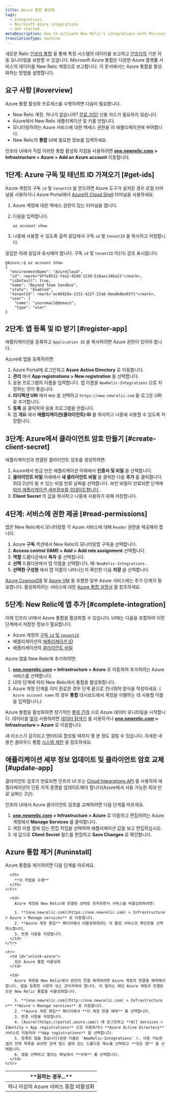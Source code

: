 ```yaml
---
title: Azure 통합 활성화
tags:
  - Integrations
  - Microsoft Azure integrations
  - Get started
metaDescription: How to activate New Relic's integrations with Microsoft Azure.
translationType: machine
---
```


새로운 Relic [인프라 통합](/docs/infrastructure/integrations/intro-infrastructure-integrations) 을 통해 특정 시스템의 데이터를 보고하고 [인프라의](/docs/infrastructure/new-relic-infrastructure/getting-started/introduction-new-relic-infrastructure) 기본 자동 모니터링을 보완할 수 있습니다. Microsoft Azure 통합은 다양한 Azure 플랫폼 서비스의 데이터를 New Relic 계정으로 보고합니다. 이 문서에서는 Azure 통합을 활성화하는 방법을 설명합니다.

## 요구 사항 [#overview]

Azure 통합 활성화 프로세스를 수행하려면 다음이 필요합니다.

* New Relic 계정. 하나가 없습니까? [무료 가입!](https://newrelic.com/signup) 신용 카드가 필요하지 않습니다.
* Azure에서 New Relic 애플리케이션 및 키를 만듭니다.
* 모니터링하려는 Azure 서비스에 대한 액세스 권한을 이 애플리케이션에 부여합니다.
* New Relic의 **통합** UI에 필요한 정보를 입력하세요.

인프라 UI에서 직접 이러한 통합 활성화 지침을 사용하려면 [**one.newrelic.com**](http://one.newrelic.com) **> Infrastructure > Azure > Add an Azure account** 이동합니다.

## 1단계: Azure 구독 및 테넌트 ID 가져오기 [#get-ids]

Azure 계정의 구독 `id` 및 `tenantId` 을 얻으려면 Azure 도구가 설치된 경우 로컬 터미널을 사용하거나 Azure Portal에서 [Azure의 Cloud Shell](https://azure.microsoft.com/en-us/features/cloud-shell/) 터미널을 사용하세요.

1. Azure 계정에 대한 액세스 권한이 있는 터미널을 엽니다.

2. 다음을 입력합니다.

   ```
   az account show
   ```

3. 나중에 사용할 수 있도록 출력 응답에서 구독 `id` 및 `tenantID` 을 복사하고 저장합니다.

응답은 아래 응답과 유사해야 합니다. 구독 `id` 및 `tenantID` 이(가) 강조 표시됩니다.

```
@Azure:~$ az account show
{
  "environmentName": "AzureCloud",
  "id": <mark>"9ffe9512-f4a2-42dd-1230-518aec34be21"</mark>,
  "isDefault": true,
  "name": "Beyond Team Sandbox",
  "state": "Enabled",
  "tenantId": <mark>"ac6692da-1231-422f-22a8-9eed6dbe83f1"</mark>,
  "user": {
    "name": "youremail@domain",
    "type": "user"
}
```

## 2단계: 앱 등록 및 ID 받기 [#register-app]

애플리케이션을 등록하고 `Application ID` 을 복사하려면 Azure 권한이 있어야 합니다.

Azure에 앱을 등록하려면:

1. Azure Portal에 로그인하고 **Azure** **Active Directory** 로 이동합니다.
2. **관리** 에서 **App registrations > New registration** 을 선택합니다.
3. 응용 프로그램의 이름을 입력합니다. 앱 이름을 `NewRelic-Integrations` 으로 지정하는 것이 좋습니다.
4. **리디렉션 URI** 에서 `Web` 을 선택하고 `https://www.newrelic.com` 을 로그온 URI로 추가합니다.
5. **등록** 을 클릭하여 응용 프로그램을 만듭니다.
6. 앱 **개요** 에서 **애플리케이션(클라이언트) ID** 를 복사하고 나중에 사용할 수 있도록 저장합니다.

## 3단계: Azure에서 클라이언트 암호 만들기 [#create-client-secret]

애플리케이션과 연결된 클라이언트 암호를 생성하려면:

1. Azure에서 방금 만든 애플리케이션 아래에서 **인증서 및 비밀** 을 선택합니다.
2. **클라이언트 비밀** 아래에서 **새 클라이언트 비밀** 을 클릭한 다음 **추가** 를 클릭합니다. 최대 2년이 될 수 있는 비밀 만료 날짜를 선택합니다. 보안 비밀이 만료되면 단계에 [따라 애플리케이션 세부정보를 업데이트합니다](#update-app) .
3. **Client Secret** 의 값을 복사하고 나중에 사용하기 위해 저장합니다.

## 4단계: 서비스에 권한 제공 [#read-permissions]

앱은 New Relic에서 모니터링할 각 Azure 서비스에 대해 `Reader` 권한을 제공해야 합니다.

1. Azure **구독** 섹션에서 New Relic이 모니터링할 구독을 선택합니다.
2. **Access control (IAM) > Add >** **Add role assignment** 선택합니다.
3. **역할** 드롭다운에서 **독자** 를 선택합니다.
4. **선택** 드롭다운에서 앱 이름을 선택합니다. 예: `NewRelic-Integrations` .
5. **선택한 구성원** 에서 앱 이름이 나타나는지 확인한 다음 **저장** 을 선택합니다.

[Azure CosmosDB](/docs/infrastructure/amazon-integrations/aws-integrations-list/azure-document-dbcosmos-db) 및 [Azure VM](/docs/infrastructure/microsoft-azure-integrations/getting-started/azure-vms-monitoring-integrations) 을 포함한 일부 Azure 서비스에는 추가 단계가 필요합니다. 활성화하려는 서비스에 대한 [Azure 통합 설명서](/docs/integrations/microsoft-azure-integrations/azure-integrations-list) 를 참조하세요.

## 5단계: New Relic에 앱 추가 [#complete-integration]

이제 인프라 UI에서 Azure 통합을 활성화할 수 있습니다. UI에는 다음을 포함하여 이전 단계에서 저장한 정보가 필요합니다.

* Azure 계정의 [구독 `id` 및 `tenantId`](#get-ids)
* 애플리케이션의 [애플리케이션 ID](#register-app)
* 애플리케이션의 [클라이언트 비밀](#create-client-secret)

Azure 앱을 New Relic에 추가하려면:

1. [**one.newrelic.com**](http://one.newrelic.com) **> Infrastructure > Azure** 로 이동하여 추가하려는 Azure 서비스를 선택합니다.
2. UI의 단계에 따라 New Relic에서 통합을 활성화합니다.
3. Azure 계정 단계를 이미 완료한 경우 단계 끝으로 건너뛰어 양식을 작성하세요. ( `Azure account name` 의 경우 **통합** 대시보드에서 계정을 식별하는 데 사용할 이름을 입력합니다.)

Azure 통합을 활성화하면 정기적인 [폴링 간격](/docs/infrastructure/microsoft-azure-integrations/azure-integrations-list/azure-polling-intervals-infrastructure-integrations) 으로 Azure 데이터 모니터링을 시작합니다. 데이터를 [찾아](/docs/infrastructure/integrations/find-use-infrastructure-integration-data) 사용하려면 [데이터 탐색기](/docs/query-your-data/explore-query-data/data-explorer/introduction-data-explorer) 를 사용하거나 **[one.newrelic.com](https://one.newrelic.com) > Infrastructure > Azure** 로 이동합니다.

새 리소스가 감지되고 엔터티로 합성될 때까지 몇 분 정도 걸릴 수 있습니다. 자세한 내용은 클라우드 통합 [시스템 제한](/docs/data-apis/manage-data/view-system-limits) 을 참조하세요.

## 애플리케이션 세부 정보 업데이트 및 클라이언트 암호 교체 [#update-app]

클라이언트 암호가 만료되면 인프라 UI 또는 [Cloud Integrations API](/docs/apis/nerdgraph/examples/nerdgraph-cloud-integrations-api-tutorial/) 를 사용하여 애플리케이션의 인증 자격 증명을 업데이트해야 합니다(Azure에서 사용 가능한 최대 만료 날짜는 2년).

인프라 UI에서 Azure 클라이언트 암호를 교체하려면 다음 단계를 따르세요.

1. [**one.newrelic.com**](http://one.newrelic.com) **> Infrastructure > Azure** 로 이동하고 편집하려는 Azure 계정에서 **Manage Services** 를 클릭합니다.
2. 계정 이름 옆에 있는 편집 작업을 선택하여 애플리케이션 값을 보고 편집하십시오.
3. 새 값으로 **Client Secret** 필드를 편집하고 **Save Changes** 로 확인합니다.

## Azure 통합 제거 [#uninstall]

Azure 통합을 제거하려면 다음 단계를 따르세요.

<table>
  <thead>
    <tr>
      <th style={{ width: "250px" }}>
        **원하는 경우...**
      </th>

      <th>
        **이 작업을 수행**
      </th>
    </tr>
  </thead>

  <tbody>
    <tr>
      <td id="disable-azure-integrations">
        하나 이상의 Azure 서비스 통합 비활성화
      </td>

      <td>
        Azure 계정을 New Relic에 연결된 상태로 유지하면서 서비스를 비활성화하려면:

        1. **[one.newrelic.com](https://one.newrelic.com) > Infrastructure > Azure > Manage services** 로 이동합니다.
        2. **Azure 계정 편집** 페이지에서 비활성화하려는 각 활성 서비스의 확인란을 선택 취소합니다.
        3. 변경 사항을 저장합니다.
      </td>
    </tr>

    <tr>
      <td id="unlink-azure">
        모든 Azure 통합 비활성화
      </td>

      <td>
        Azure 계정을 New Relic에서 완전히 연결 해제하려면 Azure 계정의 연결을 해제해야 합니다. 앱을 등록한 사용자 또는 관리자여야 합니다. 이 절차는 해당 Azure 계정과 연결된 모든 New Relic 통합을 비활성화합니다.

        1. **[one.newrelic.com](http://one.newrelic.com) > Infrastructure >** **Azure > Manage services** 로 이동합니다.
        2. **Azure 계정 편집** 페이지에서 **이 계정 연결 해제** 를 선택합니다.
        3. 변경 사항을 저장합니다.
        4. [Azure](https://portal.azure.com/) 에 로그인하고 **All Services > Identity > App registrations** 으로 이동하거나 **Azure Active Directory** 서비스로 이동하여 **App registrations** 을 선택합니다.
        5. 등록된 앱을 찾습니다(권장 이름은 `NewRelic-Integrations` ). 사용 가능한 앱의 전체 목록을 보려면 검색 필드 옆에 있는 드롭다운 메뉴를 선택하고 **모든 앱** 을 선택합니다.
        6. 앱을 선택하고 열리는 패널에서 **삭제** 를 선택합니다.
      </td>
    </tr>
  </tbody>
</table>